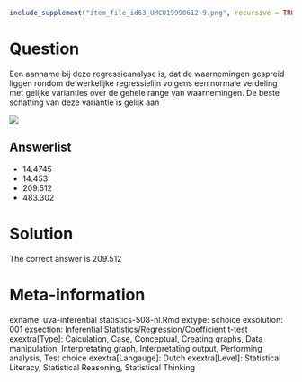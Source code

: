 ```r
include_supplement("item_file_id63_UMCU19990612-9.png", recursive = TRUE)
```
Question
========

Een aanname bij deze regressieanalyse is, dat de waarnemingen gespreid liggen rondom de werkelijke regressielijn volgens een normale verdeling met gelijke varianties over de gehele range van waarnemingen. De beste schatting van deze variantie is gelijk aan 


 ![](item_file_id63_UMCU19990612-9.png) 

Answerlist
----------
* 14.4745
* 14.453
* 209.512
* 483.302

Solution
========

The correct answer is  209.512 

Meta-information
================
exname: uva-inferential statistics-508-nl.Rmd 
extype: schoice 
exsolution: 001 
exsection: Inferential Statistics/Regression/Coefficient t-test
exextra[Type]: Calculation, Case, Conceptual, Creating graphs, Data manipulation, Interpretating graph, Interpretating output, Performing analysis, Test choice 
exextra[Langauge]: Dutch 
exextra[Level]: Statistical Literacy, Statistical Reasoning, Statistical Thinking 
